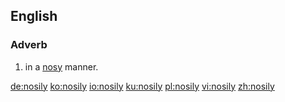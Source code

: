 ==English==

===Adverb===
{{en-adv}}

# in a [[nosy]] manner.

[[de:nosily]]
[[ko:nosily]]
[[io:nosily]]
[[ku:nosily]]
[[pl:nosily]]
[[vi:nosily]]
[[zh:nosily]]